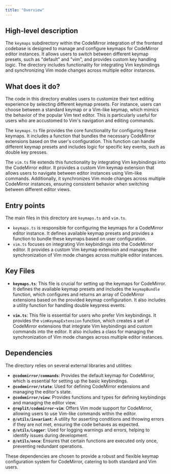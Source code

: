 ```yaml
---
title: "Overview"
---
```


## High-level description

The `keymaps` subdirectory within the CodeMirror integration of the frontend codebase is designed to manage and configure keymaps for CodeMirror editor instances. It allows users to switch between different keymap presets, such as "default" and "vim", and provides custom key handling logic. The directory includes functionality for integrating Vim keybindings and synchronizing Vim mode changes across multiple editor instances.

## What does it do?

The code in this directory enables users to customize their text editing experience by selecting different keymap presets. For instance, users can choose between a standard keymap or a Vim-like keymap, which mimics the behavior of the popular Vim text editor. This is particularly useful for users who are accustomed to Vim's navigation and editing commands.

The `keymaps.ts` file provides the core functionality for configuring these keymaps. It includes a function that bundles the necessary CodeMirror extensions based on the user's configuration. This function can handle different keymap presets and includes logic for specific key events, such as double key presses.

The `vim.ts` file extends this functionality by integrating Vim keybindings into the CodeMirror editor. It provides a custom Vim keymap extension that allows users to navigate between editor instances using Vim-like commands. Additionally, it synchronizes Vim mode changes across multiple CodeMirror instances, ensuring consistent behavior when switching between different editor views.

## Entry points

The main files in this directory are `keymaps.ts` and `vim.ts`. 

- `keymaps.ts` is responsible for configuring the keymaps for a CodeMirror editor instance. It defines available keymap presets and provides a function to bundle these keymaps based on user configuration.
- `vim.ts` focuses on integrating Vim keybindings into the CodeMirror editor. It provides a custom Vim keymap extension and manages the synchronization of Vim mode changes across multiple editor instances.

## Key Files

- **`keymaps.ts`**: This file is crucial for setting up the keymaps for CodeMirror. It defines the available keymap presets and includes the `keymapBundle` function, which configures and returns an array of CodeMirror extensions based on the provided keymap configuration. It also includes a utility function for handling double keypress events.

- **`vim.ts`**: This file is essential for users who prefer Vim keybindings. It provides the `vimKeymapExtension` function, which creates a set of CodeMirror extensions that integrate Vim keybindings and custom commands into the editor. It also includes a class for managing the synchronization of Vim mode changes across multiple editor instances.

## Dependencies

The directory relies on several external libraries and utilities:

- **`@codemirror/commands`**: Provides the default keymap for CodeMirror, which is essential for setting up the basic keybindings.
- **`@codemirror/state`**: Used for defining CodeMirror extensions and managing the editor's state.
- **`@codemirror/view`**: Provides functions and types for defining keybindings and managing the editor view.
- **`@replit/codemirror-vim`**: Offers Vim mode support for CodeMirror, allowing users to use Vim-like commands within the editor.
- **`@/utils/invariant`**: A utility for asserting conditions and throwing errors if they are not met, ensuring the code behaves as expected.
- **`@/utils/Logger`**: Used for logging warnings and errors, helping to identify issues during development.
- **`@/utils/once`**: Ensures that certain functions are executed only once, preventing redundant operations.

These dependencies are chosen to provide a robust and flexible keymap configuration system for CodeMirror, catering to both standard and Vim users.
